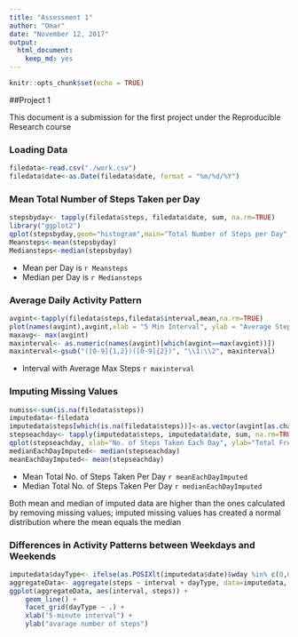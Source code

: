 ---
title: "Assessment 1"
author: "Omar"
date: "November 12, 2017"
output: 
  html_document: 
    keep_md: yes
---

```{r setup, include=FALSE}
knitr::opts_chunk$set(echo = TRUE)
```

##Project 1

This document is a submission for the first project under the Reproducible Research course

### Loading Data

```{r, echo=TRUE}
filedata<-read.csv("./work.csv")
filedata$date<-as.Date(filedata$date, format = "%m/%d/%Y")
```

### Mean Total Number of Steps Taken per Day

```{r, echo=TRUE}
stepsbyday<- tapply(filedata$steps, filedata$date, sum, na.rm=TRUE)
library("ggplot2")
qplot(stepsbyday,geom="histogram",main="Total Number of Steps per Day",xlab="Date",ylab = "Frequency",binwidth=500)
Meansteps<-mean(stepsbyday)
Mediansteps<-median(stepsbyday)
```
- Mean per Day is `r Meansteps`
- Median per Day is `r Mediansteps`

### Average Daily Activity Pattern

```{r, echo=TRUE}
avgint<-tapply(filedata$steps,filedata$interval,mean,na.rm=TRUE)
plot(names(avgint),avgint,xlab = "5 Min Interval", ylab = "Average Steps",type="l")
maxavg<- max(avgint)
maxinterval<- as.numeric(names(avgint)[which(avgint==max(avgint))])
maxinterval<-gsub("([0-9]{1,2})([0-9]{2})", "\\1:\\2", maxinterval)
```

- Interval with Average Max Steps `r maxinterval`

### Imputing Missing Values

```{r, echo=TRUE}
numiss<-sum(is.na(filedata$steps))
imputedata<-filedata
imputedata$steps[which(is.na(filedata$steps))]<-as.vector(avgint[as.character(filedata[which(is.na(filedata$steps)),3])])
stepseachday<- tapply(imputedata$steps, imputedata$date, sum, na.rm=TRUE)
qplot(stepseachday, xlab="No. of Steps Taken Each Day", ylab="Total Frequency", binwidth=500)
medianEachDayImputed<- median(stepseachday)
meanEachDayImputed<- mean(stepseachday)
```
- Mean Total No. of Steps Taken Per Day `r meanEachDayImputed`
- Median Total No. of Steps Taken Per Day `r medianEachDayImputed`

Both mean and median of imputed data are higher than the ones calculated by removing missing values; imputed missing values has created a normal distribution where the mean equals the median

### Differences in Activity Patterns between Weekdays and Weekends

```{r, echo=TRUE}
imputedata$dayType<- ifelse(as.POSIXlt(imputedata$date)$wday %in% c(0,6), "weekends","weekdays")
aggregateData<- aggregate(steps ~ interval + dayType, data=imputedata, mean)
ggplot(aggregateData, aes(interval, steps)) + 
    geom_line() + 
    facet_grid(dayType ~ .) +
    xlab("5-minute interval") + 
    ylab("avarage number of steps")
```
